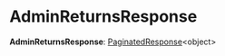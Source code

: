 
# AdminReturnsResponse

 **AdminReturnsResponse**: [PaginatedResponse](../types.HttpTypes.PaginatedResponse/page.mdx)&#60;object&#62;
